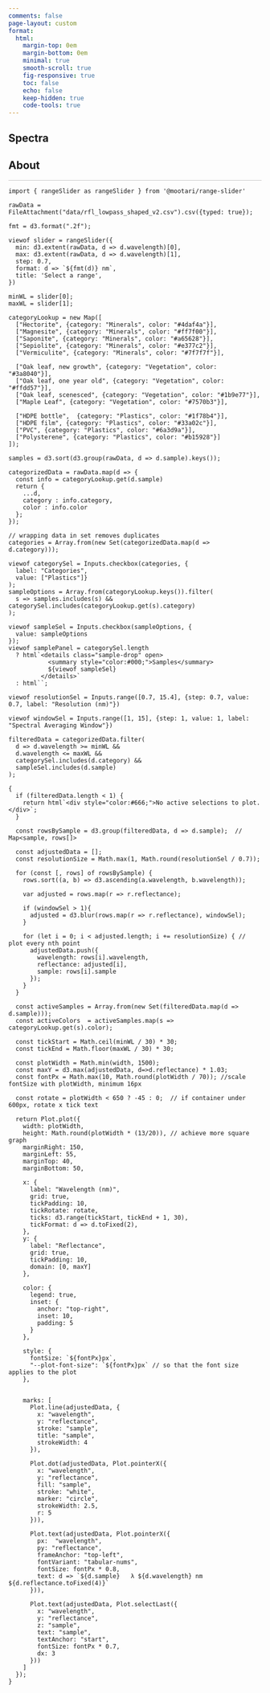 ```yaml
---
comments: false
page-layout: custom
format:
  html:
    margin-top: 0em
    margin-bottom: 0em
    minimal: true
    smooth-scroll: true
    fig-responsive: true
    toc: false
    echo: false
    keep-hidden: true
    code-tools: true
---
```


:::: {.hero-small .hero-gradient .hero-clouds}
::: {.container}
# **Spectra**
:::
::::


::::: {.container}
:::: {.about .px-md-7 .py-3 style="border-bottom: 1px solid #C8C7C7;"} 

# About

:::: 
:::: {.plots .px-md-4 .py-3}
```ojs
import { rangeSlider as rangeSlider } from '@mootari/range-slider'
```

```ojs
rawData =  FileAttachment("data/rfl_lowpass_shaped_v2.csv").csv({typed: true});
```

```ojs

fmt = d3.format(".2f");

viewof slider = rangeSlider({
  min: d3.extent(rawData, d => d.wavelength)[0],
  max: d3.extent(rawData, d => d.wavelength)[1],
  step: 0.7,
  format: d => `${fmt(d)} nm`,
  title: 'Select a range',
})

minWL = slider[0];
maxWL = slider[1];
```


```ojs
categoryLookup = new Map([
  ["Hectorite", {category: "Minerals", color: "#4daf4a"}],  
  ["Magnesite", {category: "Minerals", color: "#ff7f00"}], 
  ["Saponite", {category: "Minerals", color: "#a65628"}], 
  ["Sepiolite", {category: "Minerals", color: "#e377c2"}], 
  ["Vermiculite", {category: "Minerals", color: "#7f7f7f"}],  

  ["Oak leaf, new growth", {category: "Vegetation", color: "#3a8040"}],  
  ["Oak leaf, one year old", {category: "Vegetation", color: "#ffdd57"}],
  ["Oak leaf, scenesced", {category: "Vegetation", color: "#1b9e77"}],
  ["Maple Leaf", {category: "Vegetation", color: "#7570b3"}],

  ["HDPE bottle",  {category: "Plastics", color: "#1f78b4"}], 
  ["HDPE film", {category: "Plastics", color: "#33a02c"}], 
  ["PVC", {category: "Plastics", color: "#6a3d9a"}],
  ["Polysterene", {category: "Plastics", color: "#b15928"}]   
]);
```

```ojs
samples = d3.sort(d3.group(rawData, d => d.sample).keys());

categorizedData = rawData.map(d => {
  const info = categoryLookup.get(d.sample)
  return {
    ...d,
    category : info.category,  
    color : info.color               
  };
});

// wrapping data in set removes duplicates
categories = Array.from(new Set(categorizedData.map(d => d.category)));
```
::: {.grid .py-1 }
::: {.g-col-6}
```ojs
viewof categorySel = Inputs.checkbox(categories, {
  label: "Categories", 
  value: ["Plastics"]}
);
sampleOptions = Array.from(categoryLookup.keys()).filter(
  s => samples.includes(s) && categorySel.includes(categoryLookup.get(s).category)
);
```
:::
::: {.g-col-6}
```ojs
viewof sampleSel = Inputs.checkbox(sampleOptions, {
  value: sampleOptions 
});
viewof samplePanel = categorySel.length
  ? html`<details class="sample-drop" open>
           <summary style="color:#000;">Samples</summary>
           ${viewof sampleSel}
         </details>`
  : html``;
```
:::
::: {.g-col-6}
```ojs
viewof resolutionSel = Inputs.range([0.7, 15.4], {step: 0.7, value: 0.7, label: "Resolution (nm)"})
```
:::
::: {.g-col-6}
```ojs
viewof windowSel = Inputs.range([1, 15], {step: 1, value: 1, label: "Spectral Averaging Window"})
```
:::
:::
```ojs
filteredData = categorizedData.filter(
  d => d.wavelength >= minWL && 
  d.wavelength <= maxWL && 
  categorySel.includes(d.category) &&
  sampleSel.includes(d.sample)
);
```

```ojs
{
  if (filteredData.length < 1) {
    return html`<div style="color:#666;">No active selections to plot.</div>`;
  }

  const rowsBySample = d3.group(filteredData, d => d.sample);  // Map<sample, rows[]>

  const adjustedData = [];
  const resolutionSize = Math.max(1, Math.round(resolutionSel / 0.7)); 

  for (const [, rows] of rowsBySample) {
    rows.sort((a, b) => d3.ascending(a.wavelength, b.wavelength));

    var adjusted = rows.map(r => r.reflectance);

    if (windowSel > 1){
      adjusted = d3.blur(rows.map(r => r.reflectance), windowSel);    
    }

    for (let i = 0; i < adjusted.length; i += resolutionSize) { // plot every nth point
      adjustedData.push({
        wavelength: rows[i].wavelength,    
        reflectance: adjusted[i],            
        sample: rows[i].sample
      });
    }
  }

  const activeSamples = Array.from(new Set(filteredData.map(d => d.sample)));
  const activeColors  = activeSamples.map(s => categoryLookup.get(s).color);

  const tickStart = Math.ceil(minWL / 30) * 30;
  const tickEnd = Math.floor(maxWL / 30) * 30;

  const plotWidth = Math.min(width, 1500);  
  const maxY = d3.max(adjustedData, d=>d.reflectance) * 1.03; 
  const fontPx = Math.max(10, Math.round(plotWidth / 70)); //scale fontSize with plotWidth, minimum 16px

  const rotate = plotWidth < 650 ? -45 : 0;  // if container under 600px, rotate x tick text

  return Plot.plot({
    width: plotWidth,
    height: Math.round(plotWidth * (13/20)), // achieve more square graph
    marginRight: 150,
    marginLeft: 55,   
    marginTop: 40,   
    marginBottom: 50,

    x: {
      label: "Wavelength (nm)",
      grid: true,
      tickPadding: 10,
      tickRotate: rotate,      
      ticks: d3.range(tickStart, tickEnd + 1, 30),
      tickFormat: d => d.toFixed(2),
    },
    y: {
      label: "Reflectance",
      grid: true,
      tickPadding: 10,
      domain: [0, maxY]
    },

    color: {
      legend: true,
      inset: {
        anchor: "top-right", 
        inset: 10,
        padding: 5
      }
    },

    style: { 
      fontSize: `${fontPx}px`, 
      "--plot-font-size": `${fontPx}px` // so that the font size applies to the plot
    },


    marks: [
      Plot.line(adjustedData, {
        x: "wavelength",
        y: "reflectance", 
        stroke: "sample",
        title: "sample",
        strokeWidth: 4
      }),

      Plot.dot(adjustedData, Plot.pointerX({
        x: "wavelength",      
        y: "reflectance",    
        fill: "sample",
        stroke: "white",
        marker: "circle",
        strokeWidth: 2.5,
        r: 5
      })),

      Plot.text(adjustedData, Plot.pointerX({
        px:  "wavelength",  
        py: "reflectance",      
        frameAnchor: "top-left",     
        fontVariant: "tabular-nums",  
        fontSize: fontPx * 0.8,
        text: d => `${d.sample}   λ ${d.wavelength} nm    ${d.reflectance.toFixed(4)}`
      })),

      Plot.text(adjustedData, Plot.selectLast({
        x: "wavelength",
        y: "reflectance",
        z: "sample",
        text: "sample",
        textAnchor: "start",
        fontSize: fontPx * 0.7,
        dx: 3
      }))
    ]
  });
}
```
::::
:::::

